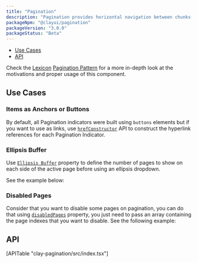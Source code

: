 ```yaml
---
title: "Pagination"
description: "Pagination provides horizontal navigation between chunks(pages) of a dataset."
packageNpm: "@clayui/pagination"
packageVersion: "3.0.0"
packageStatus: "Beta"
---
```



<div class="nav-toc">

- [Use Cases](#use-cases)
- [API](#api)

</div>

<div class="clay-site-alert alert alert-info">
Check the <a href="https://liferay.design/lexicon/">Lexicon</a> <a href="https://liferay.design/lexicon/core-components/pagination/">Pagination Pattern</a> for a more in-depth look at the motivations and proper usage of this component.
</div>

## Use Cases

<Pagination />

### Items as Anchors or Buttons

By default, all Pagination indicators were built using `buttons` elements but if you want to use as links, use [`hrefConstructor`](#api-hrefConstructor) API to construct the hyperlink references for each Pagination Indicator.

<PaginationWithLinks />

### Ellipsis Buffer

Use [`Ellipsis Buffer`](#api-ellipsisBuffer) property to define the number of pages to show on each side of the active page before using an ellipsis dropdown.

See the example below:

<PaginationEllipsisBuffer />

### Disabled Pages

Consider that you want to disable some pages on pagination, you can do that using [`disabledPages`](#api-disabledPages) property, you just need to pass an array containing the page indexes that you want to disable. See the following example:

<PaginationDisabledPages />

## API

<div>
[APITable "clay-pagination/src/index.tsx"]
</div>
